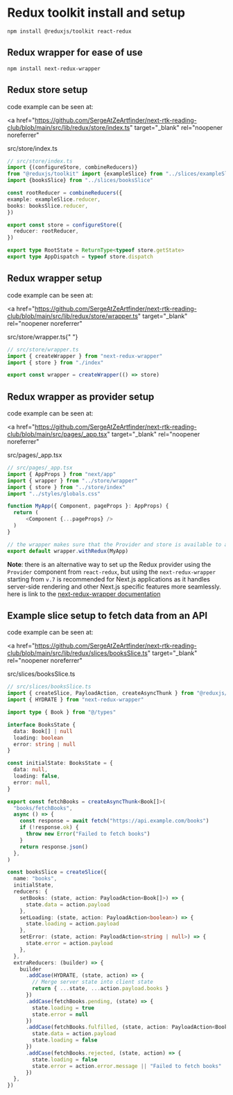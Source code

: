 # Redux toolkit install and setup

```shell
npm install @reduxjs/toolkit react-redux
```

## Redux wrapper for ease of use

```shell
npm install next-redux-wrapper
```

## Redux store setup

code example can be seen at:

<a
  href="https://github.com/SergeAtZeArtfinder/next-rtk-reading-club/blob/main/src/lib/redux/store/index.ts"
  target="_blank"
  rel="noopener noreferrer"
>
  src/store/index.ts
</a>

```typescript
// src/store/index.ts
import {(configureStore, combineReducers)}
from "@reduxjs/toolkit" import {exampleSlice} from "../slices/exampleSlice"
import {booksSlice} from "../slices/booksSlice"

const rootReducer = combineReducers({
example: exampleSlice.reducer,
books: booksSlice.reducer,
})

export const store = configureStore({
  reducer: rootReducer,
})

export type RootState = ReturnType<typeof store.getState>
export type AppDispatch = typeof store.dispatch
```

## Redux wrapper setup

code example can be seen at:

<a
  href="https://github.com/SergeAtZeArtfinder/next-rtk-reading-club/blob/main/src/lib/redux/store/wrapper.ts"
  target="_blank"
  rel="noopener noreferrer"
>
  src/store/wrapper.ts{" "}
</a>

```typescript
// src/store/wrapper.ts
import { createWrapper } from "next-redux-wrapper"
import { store } from "./index"

export const wrapper = createWrapper(() => store)
```

## Redux wrapper as provider setup

code example can be seen at:

<a
  href="https://github.com/SergeAtZeArtfinder/next-rtk-reading-club/blob/main/src/pages/_app.tsx"
  target="_blank"
  rel="noopener noreferrer"
>
  src/pages/\_app.tsx
</a>

```typescript
// src/pages/_app.tsx
import { AppProps } from "next/app"
import { wrapper } from "../store/wrapper"
import { store } from "../store/index"
import "../styles/globals.css"

function MyApp({ Component, pageProps }: AppProps) {
  return (
      <Component {...pageProps} />
  )
}

// the wrapper makes sure that the Provider and store is available to all components
export default wrapper.withRedux(MyApp)
```

**Note**: there is an alternative way to set up the Redux provider using the `Provider`
component from `react-redux`, but using the `next-redux-wrapper` starting from `v.7` is recommended
for Next.js applications as it handles server-side rendering and other Next.js specific features more seamlessly.
here is link to the [next-redux-wrapper documentation](https://github.com/kirill-konshin/next-redux-wrapper/tree/8.x?tab=readme-ov-file#wrapperusewrappedstore)

## Example slice setup to fetch data from an API

code example can be seen at:

<a
  href="https://github.com/SergeAtZeArtfinder/next-rtk-reading-club/blob/main/src/lib/redux/slices/booksSlice.ts"
  target="_blank"
  rel="noopener noreferrer"
>
  src/slices/booksSlice.ts
</a>

```typescript
// src/slices/booksSlice.ts
import { createSlice, PayloadAction, createAsyncThunk } from "@reduxjs/toolkit"
import { HYDRATE } from "next-redux-wrapper"

import type { Book } from "@/types"

interface BooksState {
  data: Book[] | null
  loading: boolean
  error: string | null
}

const initialState: BooksState = {
  data: null,
  loading: false,
  error: null,
}

export const fetchBooks = createAsyncThunk<Book[]>(
  "books/fetchBooks",
  async () => {
    const response = await fetch("https://api.example.com/books")
    if (!response.ok) {
      throw new Error("Failed to fetch books")
    }
    return response.json()
  },
)

const booksSlice = createSlice({
  name: "books",
  initialState,
  reducers: {
    setBooks: (state, action: PayloadAction<Book[]>) => {
      state.data = action.payload
    },
    setLoading: (state, action: PayloadAction<boolean>) => {
      state.loading = action.payload
    },
    setError: (state, action: PayloadAction<string | null>) => {
      state.error = action.payload
    },
  },
  extraReducers: (builder) => {
    builder
      .addCase(HYDRATE, (state, action) => {
        // Merge server state into client state
        return { ...state, ...action.payload.books }
      })
      .addCase(fetchBooks.pending, (state) => {
        state.loading = true
        state.error = null
      })
      .addCase(fetchBooks.fulfilled, (state, action: PayloadAction<Book[]>) => {
        state.data = action.payload
        state.loading = false
      })
      .addCase(fetchBooks.rejected, (state, action) => {
        state.loading = false
        state.error = action.error.message || "Failed to fetch books"
      })
  },
})
```
